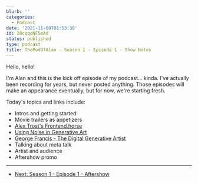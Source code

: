 ```yaml
---
blurb: ''
categories:
  - Podcast
date: '2021-11-08T01:53:36'
id: 20cqqoNF5mAd
status: published
type: podcast
title: ThePodOfAlan - Season 1 - Episode 1 - Show Notes
---
```


<YouTubeVideo id="b4Jg5XRD_7Y" />

Hello, hello!

I'm Alan and this is the kick off episode of my podcast... kinda. I've actually been recording for years, but never posted anything. Those episodes will make an appearance eventually, but for now, we're starting fresh. 

Today's topics and links include:

- Intros and getting started
- Movie trailers as appetizers
- [Alex Trost's Frontend.horse](https://frontend.horse/)
- [Using Noise in Generative Art](https://frontend.horse/episode/more-generative-art)
- [George Francis - The Digital Generative Artist](https://georgefrancis.dev/)
- Talking about meta talk
- Artist and audience
- Aftershow promo

---

- [Next: Season 1 - Episode 1 - Aftershow](/posts/20sMFFslqP9G--thepodofalan--season-1--episode-1--aftershow-notes)



